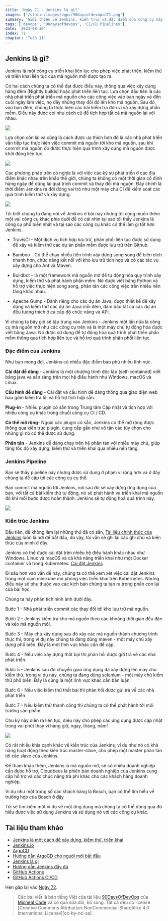 ```yaml
---
title: 'Ngày 71 - Jenkins là gì?'
images: ['/static/images/ogps/90daysofdevopsd71.png']
summary: 'Giới thiệu về Jenkins, kiến trúc và đặc điểm của công cụ này'
tags: ['devops', '90daysofdevops', 'CI/CD Pipelines']
date: '2023-08-30'
index: 71
chapter: 'Tuần 11'
---
```


<TOCInline toc={props.toc} asDisclosure />

## Jenkins là gì?

Jenkins là một công cụ triển khai liên lục cho phép việc phát triển, kiểm thử và triển khai liên tục của mã nguồn mới được tạo ra.

Có hai cách chúng ta có thể đạt được điều này, thông qua việc xây dựng hàng đêm (Nightly builds) hoặc phát triển liên tục. Lựa chọn đầu tiên là các nhà phát triển phát triển mã nguồn cho các công việc vào ban ngày và đến cuối ngày làm việc, họ đẩy những thay đổi đó lên kho mã nguồn. Sau đó, vào ban đêm, chúng ta thực hiện các bài kiểm tra đơn vị và xây dựng phần mềm. Điều này được coi như cách cũ để tích hợp tất cả mã nguồn lại với nhau.

![](/static/images/assets/Day71_CICD1.png)

Lựa chọn còn lại và cũng là cách được ưa thích hơn đó là các nhà phát triển vẫn tiếp tục thực hiện việc commit mã nguồn tới kho mã nguồn, sau khi commit mã nguồn đó được thực hiện quá trình xây dựng mã nguồn được khởi động liên tục.

![](/static/images/assets/Day71_CICD2.png)

Các phương pháp trên có nghĩa là với việc các kỹ sư phát triển ở các địa điểm khác nhau trên khắp thế giới, chúng ta không có một thời gian cố định hàng ngày để dừng lại quá trình commit và thay đổi mã nguồn. Đây chính là thời điểm Jenkins ra đời đóng vai trò như một máy chủ CI để kiểm soát các quá trình kiểm thử và xây dựng.

![](/static/images/assets/Day71_CICD3.png)

Tôi biết chúng ta đang nói về Jenkins ở bài này nhưng tôi cũng muốn thêm một vài công cụ khác phía dưới để có cái nhìn tại sao tôi thấy Jenkins là công cụ phổ biến nhất và tại sao các công cụ khác có thể làm gì tốt hơn Jenkins.

- TravisCI - Một dịch vụ tích hợp lưu trữ, phân phối liên tục được sử dụng để xây và kiểm thử các dự án phần mềm được lưu trữ trên Github.

- Bamboo - Có thể chạy nhiều tiến trình xây dựng song song để biên dịch nhanh hơn, chức năng kết nối với kho lưu trữ tích hợp và có các tác vụ xây dựng cho Ant và Maven.

- Buildbot - là một framework mã nguồn mở để tự động hóa quy trình xây dựng, kiểm thử và phát hành phần mềm. Nó được viết bằng Python và hỗ trợ việc thực hiện song song, phân tán các công việc trên nhiều nền tảng khác nhau.

- Apache Gump - Dành riêng cho các dự án Java, được thiết kế để xây dựng và kiểm thử các dự án Java mỗi đêm, đảm bảo tất cả các dự án đều tương thích ở cả cấp độ chức năng và API.

Vì chúng ta bây giờ sẽ tập trung vào Jenkins - Jenkins một lần nữa là công cụ mã nguồn mở như các công cụ trên và là một máy chủ tự động hóa được viết bằng Java. Nó được sử dụng để tự động hóa quá trình phát triển phần mềm thông qua tích hợp liên tục và hỗ trợ quá trình phân phối liên tục.

### Đặc điểm của Jenkins

Như bạn mong đợi, Jenkins có nhiều đặc điểm bảo phủ nhiều lĩnh vực.

**Cài đặt dễ dàng** - Jenkins là một chương trình độc lập (self-contained) viết bằng java và sẵn sàng trên mọi hệ điều hành như Windows, macOS và Linux.

**Cấu hình dễ dàng** - Cài đặt và cấu hình dễ dàng thông qua giao diện web bao gồm kiểm tra lỗi và hỗ trợ tích hợp sẵn.

**Plug-in** - Nhiều plugin có sẵn trong Trung tâm Cập nhật và tích hợp với nhiều công cụ khác trong chuỗi công cụ CI / CD.

**Có thể mở rộng**- Ngoài các plugin có sẵn, Jenkins có thể mở rộng được thông qua kiến trúc plugin, cung cấp gần như vô tận các tùy chọn cho những gì nó có thể được sử dụng.

**Phân tán** - Jenkins dễ dàng chạy trên hệ phân tán với nhiều máy chủ, giúp tăng tốc độ xây dựng, kiếm thử và triển khai qua nhiều nền tảng.

### Jenkins Pipeline

Bạn sẽ thấy pipeline này nhưng được sử dụng ở phạm vi rộng hơn và ở đây chúng ta đề cập tới các công cụ cụ thể.

Bạn commit mã nguồn tới Jenkins, nơi sau đó sẽ xây dựng ứng dụng của bạn, với tất cả bài kiểm thử tự động, nó sẽ phát hành và triển khai mã nguồn đó khi mỗi bước được hoàn thành. Jenkins sẽ tự động hoá quá trình này.

![](/static/images/assets/Day71_CICD4.png)

### Kiến trúc Jenkins

Đầu tiên, để không làm lại những thứ đã có sẵn, [Tài liệu chính thức của Jenkins](https://www.jenkins.io/doc/developer/architecture/) luôn là nơi để bắt đầu, dù vậy, tôi vẫn sẽ ghi lại các ghi chú và kiến thức của mình ở đây.

Jenkins có thể được cài đặt trên nhiều hệ điều hành khác nhau như Windows, Linux và macOS và cả khả năng triển khai như một Docker container và trong Kubernetes. [Cài đặt Jenkins](https://www.jenkins.io/doc/book/installing/)

Đi sâu hơn vào vấn đề này, chúng ta có thể xem xét việc cài đặt Jenkins trong một cụm minikube mô phỏng việc triển khai trên Kubernetes. Nhưng điều này sẽ phụ thuộc vào các kịch bản chúng ta tạo ra trong phần còn lại của bài học.

Chúng ta hãy phân tích hình ảnh dưới đây.

Bước 1 - Nhà phát triển commit các thay đổi tới kho lưu trữ mã nguồn.

Bước 2 - Jenkins kiểm tra kho mã nguồn theo các khoảng thời gian đều đặn và kéo mã nguồn mới.

Bước 3 - Máy chủ xây dựng sau đó xây các mã nguồn thành chương trình thực thi, trong ví dụ này chúng ta đang dùng maven - một máy chủ xây dựng phổ biến. Đây là một lĩnh vực khác cần đề cập.

Bước 4 - Nếu việc xây dựng thất bại thì phản hồi được gửi trả về các nhà phát triển.

Bước 5 - Jenkins sau đó chuyển giao ứng dụng đã xây dựng lên máy chủ kiểm thử, trong ví dụ này, chúng ta đang dùng selenium - một máy chủ kiểm thử phổ biến. Đây là cũng là một lĩnh vực khác cần bàn luận.

Bước 6 - Nếu việc kiểm thử thất bại thì phản hồi được gửi trả về các nhà phát triển.

Bước 7 - Nếu kiểm thử thành công thì chúng ta có thể phát hành tới môi trường sản phẩm.

Chu kỳ này diễn ra liên tục, điều này cho phép các ứng dụng được cập nhật trong vài phút thay vì hàng giờ, ngày, tháng, năm!

![](/static/images/assets/Day71_CICD5.png)

Có rất nhiều khía cạnh khác về kiến trúc của Jenkins, ví dụ như nó có khả năng hoạt động theo kiến trúc master-slave, cho phép một master phân tán tới các slave của Jenkins.

Để tham khảo thêm, Jenkins là mã nguồn mở, sẽ có nhiều doanh nghiệp cần được hỗ trợ, Cloudbees là phiên bản doanh nghiệp của Jenkins cung cấp hỗ trợ và các chức năng trả phí khác cho các khách hàng doanh nghiệp.

Ví dụ như một trong số các khách hàng là Bosch, bạn có thể tìm hiểu về trường hợp của Bosch ở [đây](https://assets.ctfassets.net/vtn4rfaw6n2j/case-study-boschpdf/40a0b23c61992ed3ee414ae0a55b6777/case-study-bosch.pdf)

Tôi sẽ tìm kiếm một ví dụ về một ứng dụng mà chúng ta có thể dùng qua đó hiểu được việc sử dụng Jenkins và sử dụng nó với các công cụ khác.

## Tài liệu tham khảo

- [Jenkins là một cách để xây dựng, kiểm thử, triển khai](https://www.youtube.com/watch?v=_MXtbjwsz3A)
- [Jenkins.io](https://www.jenkins.io/)
- [ArgoCD](https://argo-cd.readthedocs.io/en/stable/)
- [Hướng dẫn ArgoCD cho người mới bắt đầu](https://www.youtube.com/watch?v=MeU5_k9ssrs)
- [Jenkins là gì](https://www.youtube.com/watch?v=LFDrDnKPOTg)
- [Hướng dẫn Jenkins đầy đủ](https://www.youtube.com/watch?v=nCKxl7Q_20I&t=3s)
- [GitHub Actions](https://www.youtube.com/watch?v=R8_veQiYBjI)
- [GitHub Actions CI/CD](https://www.youtube.com/watch?v=mFFXuXjVgkU)

Hẹn gặp lại vào [Ngày 72](https://vntechies.dev/courses/90-ngay-devops/ngay-72-lam-quen-voi-jenkins).

> Các bài viết là bản tiếng Việt của tài liệu [90DaysOfDevOps](https://github.com/MichaelCade/90DaysOfDevOps/tree/main/2022/Days) của [Micheal Cade](https://twitter.com/MichaelCade1) và có qua sửa đổi, bổ sung. Tất cả đều có license [Creative Commons Attribution-NonCommercial-ShareAlike 4.0 International License][cc-by-nc-sa].
